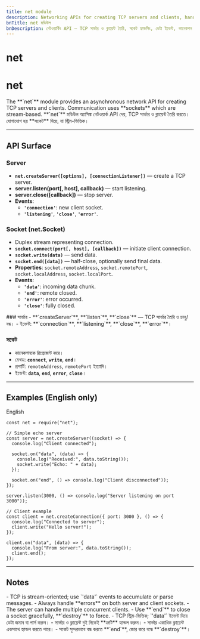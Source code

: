 ```yaml
---
title: net module
description: Networking APIs for creating TCP servers and clients, handling sockets, data events, connection lifecycle, and stream-based communication.
bnTitle: net মডিউল
bnDescription: নেটওয়ার্কিং API — TCP সার্ভার ও ক্লায়েন্ট তৈরি, সকেট হ্যান্ডলিং, ডেটা ইভেন্ট, কানেকশন লাইফসাইকেল ও স্ট্রিম কমিউনিকেশন।
---
```


# <I18nEnglish>net</I18nEnglish>
# <I18nBangla>net</I18nBangla>


<I18nEnglish>
The **`net`** module provides an asynchronous network API for creating TCP servers and clients. Communication uses **sockets** which are stream-based.
</I18nEnglish>

<I18nBangla>
**`net`** মডিউল অ্যাসিঙ্ক নেটওয়ার্ক API দেয়, TCP সার্ভার ও ক্লায়েন্ট তৈরি করতে। যোগাযোগ হয় **সকেট** দিয়ে, যা স্ট্রিম-ভিত্তিক।
</I18nBangla>



---

## API Surface

<I18nEnglish>

### Server
- **`net.createServer([options], [connectionListener])`** — create a TCP server.
- **server.listen(port[, host], callback)** — start listening.
- **server.close([callback])** — stop server.
- **Events**:
  - **`'connection'`**: new client socket.
  - **`'listening'`**, **`'close'`**, **`'error'`**.

### Socket (net.Socket)
- Duplex stream representing connection.
- **`socket.connect(port[, host], [callback])`** — initiate client connection.
- **`socket.write(data)`** — send data.
- **`socket.end([data])`** — half-close, optionally send final data.
- **Properties**: `socket.remoteAddress`, `socket.remotePort`, `socket.localAddress`, `socket.localPort`.
- **Events**:
  - **`'data'`**: incoming data chunk.
  - **`'end'`**: remote closed.
  - **`'error'`**: error occurred.
  - **`'close'`**: fully closed.

</I18nEnglish>

<I18nBangla>
### সার্ভার
- **`createServer`**, **`listen`**, **`close`** — TCP সার্ভার তৈরি ও চালু/বন্ধ।
- ইভেন্ট: **`connection`**, **`listening`**, **`close`**, **`error`**।

### সকেট
- কানেকশনকে রিপ্রেজেন্ট করে।
- মেথড: **`connect`**, **`write`**, **`end`**।
- প্রপার্টি: `remoteAddress`, `remotePort` ইত্যাদি।
- ইভেন্ট: **`data`**, **`end`**, **`error`**, **`close`**।
</I18nBangla>



---

## Examples (English only)

<Tabs defaultValue="english" className="w-full">
  <TabsList>
    <TabsTrigger value="english">English</TabsTrigger>
  </TabsList>

  <TabsContent value="english">

```bnl
const net = require("net");

// Simple echo server
const server = net.createServer((socket) => {
  console.log("Client connected");

  socket.on("data", (data) => {
    console.log("Received:", data.toString());
    socket.write("Echo: " + data);
  });

  socket.on("end", () => console.log("Client disconnected"));
});

server.listen(3000, () => console.log("Server listening on port 3000"));

// Client example
const client = net.createConnection({ port: 3000 }, () => {
  console.log("Connected to server");
  client.write("Hello server!");
});

client.on("data", (data) => {
  console.log("From server:", data.toString());
  client.end();
});
```
  </TabsContent>
</Tabs>

---

## Notes

<I18nEnglish>
- TCP is stream-oriented; use `'data'` events to accumulate or parse messages.  
- Always handle **errors** on both server and client sockets.  
- The server can handle multiple concurrent clients.  
- Use **`end`** to close a socket gracefully, **`destroy`** to force.  
</I18nEnglish>

<I18nBangla>
- TCP স্ট্রিম-ভিত্তিক; `'data'` ইভেন্ট দিয়ে ডেটা জমান বা পার্স করুন।  
- সার্ভার ও ক্লায়েন্ট দুই দিকেই **ত্রুটি** হ্যান্ডল করুন।  
- সার্ভার একাধিক ক্লায়েন্ট একসাথে হ্যান্ডল করতে পারে।  
- সকেট সুন্দরভাবে বন্ধ করতে **`end`**, জোর করে বন্ধে **`destroy`**।  
</I18nBangla>


